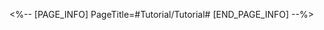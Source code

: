 <%-- [PAGE_INFO]
PageTitle=#Tutorial/Tutorial#
[END_PAGE_INFO] --%>
{{Tutorial
|sort      = 814301
|title     = Tutorial
|subtitle  = 
|type      = 
|about     = 
|image1    = Tutorial Tutorial 1.png{{subst:void|<!--$UPLOAD:<<SpriteOutput/TutorialPic/TutorialPage_814301.png>-<Tutorial Tutorial 1.png>-<Tutorial Files>>-->}}
|text1     = This Stage's Initial Weapon: {{Color|h|nobold=1|Sweet Slumber}}<br />When an ally or weapon defeats an enemy target, Sweet Slumber triggers AoE detonation, dealing Quantum DMG to adjacent enemy targets.<br />Prioritize the upgrade of the initial {{Color|h|nobold=1|weapon level}} and obtain their {{Color|h|nobold=1|resonant accessories}} to ascend your weapon to a {{Color|h|nobold=1|legendary weapon}}!
|image2    = Tutorial Tutorial 2.png{{subst:void|<!--$UPLOAD:<<SpriteOutput/TutorialPic/TutorialPage_814302.png>-<Tutorial Tutorial 2.png>-<Tutorial Files>>-->}}
|text2     = Recommended Weapon Combo:<br />Upon defeating enemy targets with single-target attacks, triggers the following: Sweet Slumber, Storm Gale Hammer, Rainbow Bat<br />Quantum, Imaginary, and Physical-Type: Sweet Slumber, Lucky Roulette
}}